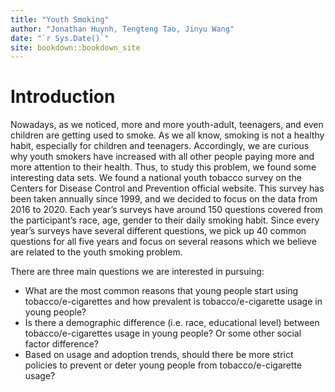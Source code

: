 ```yaml
--- 
title: "Youth Smoking"
author: "Jonathan Huynh, Tengteng Tao, Jinyu Wang"
date: "`r Sys.Date()`"
site: bookdown::bookdown_site
---
```


# Introduction

Nowadays, as we noticed, more and more youth-adult, teenagers, and even children are getting used to smoke. As we all know, smoking is not a healthy habit, especially for children and teenagers. Accordingly, we are curious why youth smokers have increased with all other people paying more and more attention to their health. Thus, to study this problem, we found some interesting data sets. We found a national youth tobacco survey on the Centers for Disease Control and Prevention official website. This survey has been taken annually since 1999, and we decided to focus on the data from 2016 to 2020. Each year's surveys have around 150 questions covered from the participant's race, age, gender to their daily smoking habit. Since every year’s surveys have several different questions, we pick up 40 common questions for all five years and focus on several reasons which we believe are related to the youth smoking problem.

There are three main questions we are interested in pursuing:

- What are the most common reasons that young people start using
tobacco/e-cigarettes and how prevalent is tobacco/e-cigarette usage in young
people?
- Is there a demographic difference (i.e. race, educational level) between
tobacco/e-cigarettes usage in young people? Or some other social factor
difference?
- Based on usage and adoption trends, should there be more strict policies to
prevent or deter young people from tobacco/e-cigarette usage?
